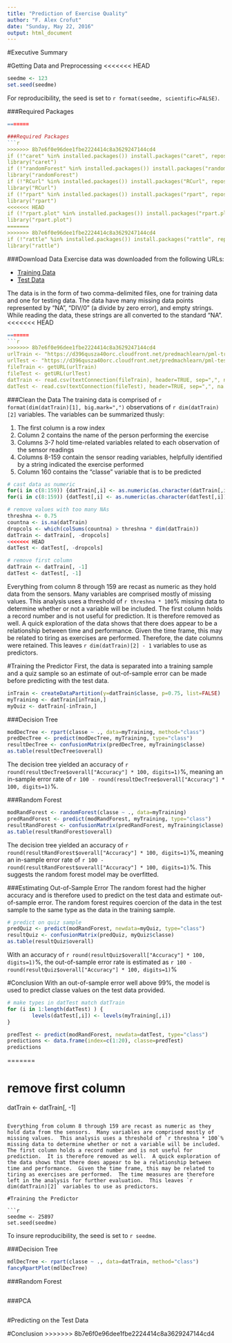 ```yaml
---
title: "Prediction of Exercise Quality"
author: "F. Alex Crofut"
date: "Sunday, May 22, 2016"
output: html_document
---
```


#Executive Summary



#Getting Data and Preprocessing
<<<<<<< HEAD
```r
seedme <- 123
set.seed(seedme)
```
For reproducibility, the seed is set to `r format(seedme, scientific=FALSE)`. 

###Required Packages
```r
=======

###Required Packages
```r
>>>>>>> 8b7e6f0e96dee1fbe2224414c8a3629247144cd4
if (!"caret" %in% installed.packages()) install.packages("caret", repos="http://cran.rstudio.com/")
library("caret")
if (!"randomForest" %in% installed.packages()) install.packages("randomForest", repos="http://cran.rstudio.com/")
library("randomForest")
if (!"RCurl" %in% installed.packages()) install.packages("RCurl", repos="http://cran.rstudio.com/")
library("RCurl")
if (!"rpart" %in% installed.packages()) install.packages("rpart", repos="http://cran.rstudio.com/")
library("rpart")
<<<<<<< HEAD
if (!"rpart.plot" %in% installed.packages()) install.packages("rpart.plot", repos="http://cran.rstudio.com/")
library("rpart.plot")
=======
>>>>>>> 8b7e6f0e96dee1fbe2224414c8a3629247144cd4
if (!"rattle" %in% installed.packages()) install.packages("rattle", repos="http://cran.rstudio.com/")
library("rattle")
```

###Download Data
Exercise data was downloaded from the following URLs:

* [Training Data](https://d396qusza40orc.cloudfront.net/predmachlearn/pml-training.csv)
* [Test Data](https://d396qusza40orc.cloudfront.net/predmachlearn/pml-testing.csv)

The data is in the form of two comma-delimited files, one for training data and one for testing data.  The data have many missing data points represented by "NA", "DIV/0" (a divide by zero error), and empty strings.  While reading the data, these strings are all converted to the standard "NA". 
<<<<<<< HEAD
```r
=======
```r
>>>>>>> 8b7e6f0e96dee1fbe2224414c8a3629247144cd4
urlTrain <- "https://d396qusza40orc.cloudfront.net/predmachlearn/pml-training.csv"
urlTest <- "https://d396qusza40orc.cloudfront.net/predmachlearn/pml-testing.csv"
fileTrain <- getURL(urlTrain)
fileTest <- getURL(urlTest)
datTrain <- read.csv(textConnection(fileTrain), header=TRUE, sep=",", na.strings=c("NA", "#DIV/0!", ""))
datTest <- read.csv(textConnection(fileTest), header=TRUE, sep=",", na.strings=c("NA", "#DIV/0!", ""))
```

###Clean the Data
The training data is comprised of `r format(dim(datTrain)[1], big.mark=",")` observations of `r dim(datTrain)[2]` variables. The variables can be summarized thusly:

1. The first column is a row index
2. Column 2 contains the name of the person performing the exercise
3. Columns 3-7 hold time-related variables related to each observation of the sensor readings
4. Columns 8-159 contain the sensor reading variables, helpfully identified by a string indicated the exercise performed
5. Column 160 contains the "classe" variable that is to be predicted

```r
# cast data as numeric
for(i in c(8:159)) {datTrain[,i] <- as.numeric(as.character(datTrain[,i]))}
for(i in c(8:159)) {datTest[,i] <- as.numeric(as.character(datTest[,i]))}

# remove values with too many NAs
threshna <- 0.75
countna <- is.na(datTrain)
dropcols <- which(colSums(countna) > threshna * dim(datTrain))
datTrain <- datTrain[, -dropcols]
<<<<<<< HEAD
datTest <- datTest[, -dropcols]

# remove first column
datTrain <- datTrain[, -1]
datTest <- datTest[, -1]
```
Everything from column 8 through 159 are recast as numeric as they hold data from the sensors.  Many variables are comprised mostly of missing values.  This analysis uses a threshold of `r threshna * 100`% missing data to determine whether or not a variable will be included.  The first column holds a record number and is not useful for prediction.  It is therefore removed as well.  A quick exploration of the data shows that there does appear to be a relationship between time and performance.  Given the time frame, this may be related to tiring as exercises are performed.  Therefore, the date columns were retained.  This leaves `r dim(datTrain)[2] - 1` variables to use as predictors.  

#Training the Predictor
First, the data is separated into a training sample and a quiz sample so an estimate of out-of-sample error can be made before predicting with the test data.
```r
inTrain <- createDataPartition(y=datTrain$classe, p=0.75, list=FALSE)
myTraining <- datTrain[inTrain,]
myQuiz <- datTrain[-inTrain,]
```

###Decision Tree
```r
modDecTree <- rpart(classe ~ ., data=myTraining, method="class")         # train the model
predDecTree <- predict(modDecTree, myTraining, type="class")            # predict on training set
resultDecTree <- confusionMatrix(predDecTree, myTraining$classe)        # evaluate model success
as.table(resultDecTree$overall)
```
The decision tree yielded an accuracy of `r round(resultDecTree$overall["Accuracy"] * 100, digits=1)`%, meaning an in-sample error rate of `r 100 - round(resultDecTree$overall["Accuracy"] * 100, digits=1)`%.

###Random Forest
```r
modRandForest <- randomForest(classe ~ ., data=myTraining)
predRandForest <- predict(modRandForest, myTraining, type="class")
resultRandForest <- confusionMatrix(predRandForest, myTraining$classe)
as.table(resultRandForest$overall)
```
The decision tree yielded an accuracy of `r round(resultRandForest$overall["Accuracy"] * 100, digits=1)`%, meaning an in-sample error rate of `r 100 - round(resultRandForest$overall["Accuracy"] * 100, digits=1)`%. This suggests the random forest model may be overfitted.

###Estimating Out-of-Sample Error
The random forest had the higher accuracy and is therefore used to predict on the test data and estimate out-of-sample error.  The random forest requires coercion of the data in the test sample to the same type as the data in the training sample.
```r
# predict on quiz sample
predQuiz <- predict(modRandForest, newdata=myQuiz, type="class")
resultQuiz <- confusionMatrix(predQuiz, myQuiz$classe)
as.table(resultQuiz$overall)
```
With an accuracy of `r round(resultQuiz$overall["Accuracy"] * 100, digits=1)`%, the out-of-sample error rate is estimated as `r 100 - round(resultQuiz$overall["Accuracy"] * 100, digits=1)`%

#Conclusion
With an out-of-sample error well above 99%, the model is used to predict classe values on the test data provided.
```r
# make types in datTest match datTrain
for (i in 1:length(datTest) ) {
        levels(datTest[,i]) <- levels(myTraining[,i])     
}

predTest <- predict(modRandForest, newdata=datTest, type="class")
predictions <- data.frame(index=c(1:20), classe=predTest)
predictions
```
=======

# remove first column
datTrain <- datTrain[, -1]
```

Everything from column 8 through 159 are recast as numeric as they hold data from the sensors.  Many variables are comprised mostly of missing values.  This analysis uses a threshold of `r threshna * 100`% missing data to determine whether or not a variable will be included.  The first column holds a record number and is not useful for prediction.  It is therefore removed as well.  A quick exploration of the data shows that there does appear to be a relationship between time and performance.  Given the time frame, this may be related to tiring as exercises are performed.  The time measures are therefore left in the analysis for further evaluation.  This leaves `r dim(datTrain)[2]` variables to use as predictors.  

#Training the Predictor

```r
seedme <- 25897
set.seed(seedme)
```
To insure reproducibility, the seed is set to `r seedme`.  

###Decision Tree
```r
mdlDecTree <- rpart(classe ~ ., data=datTrain, method="class")
fancyRpartPlot(mdlDecTree)
```

###Random Forest
```r


```

###PCA
```r


```


#Predicting on the Test Data


#Conclusion
>>>>>>> 8b7e6f0e96dee1fbe2224414c8a3629247144cd4
